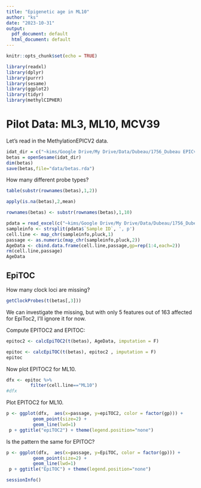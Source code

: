 ```yaml
---
title: "Epigenetic age in ML10"
author: "ks"
date: "2023-10-31"
output:
  pdf_document: default
  html_document: default
---
```


```r
knitr::opts_chunk$set(echo = TRUE)
```


```r
library(readxl)
library(dplyr)
library(purrr)
library(sesame)
library(ggplot2)
library(tidyr)
library(methylCIPHER)
```

# Pilot Data: ML3, ML10, MCV39  

Let's read in the MethylationEPICV2 data.

```r
idat_dir = c("~kims/Google Drive/My Drive/Data/Dubeau/1756_Dubeau EPICv2 DNA methylation data package/IDAT FILES")
betas = openSesame(idat_dir)
dim(betas)
save(betas,file="data/betas.rda")
```

How many different probe types?
```r
table(substr(rownames(betas),1,2))
```

```r
apply(is.na(betas),2,mean)
```

```r
rownames(betas) <- substr(rownames(betas),1,10)
```



```r
pdata = read_excel(c("~kims/Google Drive/My Drive/Data/Dubeau/1756_Dubeau EPICv2 DNA methylation data package/SAMPLE-ARRAY MAPPING/1756 (Dubeau-8).xlsx"))
sampleinfo <- strsplit(pdata$`Sample ID`, ', p')
cell.line <- map_chr(sampleinfo,pluck,1)
passage <- as.numeric(map_chr(sampleinfo,pluck,2))
AgeData <- cbind.data.frame(cell.line,passage,gp=rep(1:4,each=2))
rm(cell.line,passage)
AgeData
```

## EpiTOC 

How many clock loci are missing?
```r
getClockProbes(t(betas[,3]))
```

We can investigate the missing, but with only 5 features out of 163 affected for EpiToc2, I'll ignore it for now.

Compute EPITOC2 and EPITOC:

```r
epitoc2 <- calcEpiTOC2(t(betas), AgeData, imputation = F)
```

```r
epitoc <- calcEpiTOC(t(betas), epitoc2 , imputation = F)
epitoc
```

Now plot EPITOC2 for ML10.

```r
dfx <- epitoc %>%
         filter(cell.line=="ML10")
#dfx
```

Plot EPITOC2 for ML10.

```r
p <- ggplot(dfx,  aes(x=passage, y=epiTOC2, color = factor(gp))) +
          geom_point(size=2) +
          geom_line(lwd=1) 
 p + ggtitle("epiTOC2") + theme(legend.position="none")
```

Is the pattern the same for EPITOC?

```r
p <- ggplot(dfx,  aes(x=passage, y=EpiTOC, color = factor(gp))) +
          geom_point(size=2) +
          geom_line(lwd=1) 
 p + ggtitle("EpiTOC") + theme(legend.position="none")
```


```r
sessionInfo()
```

